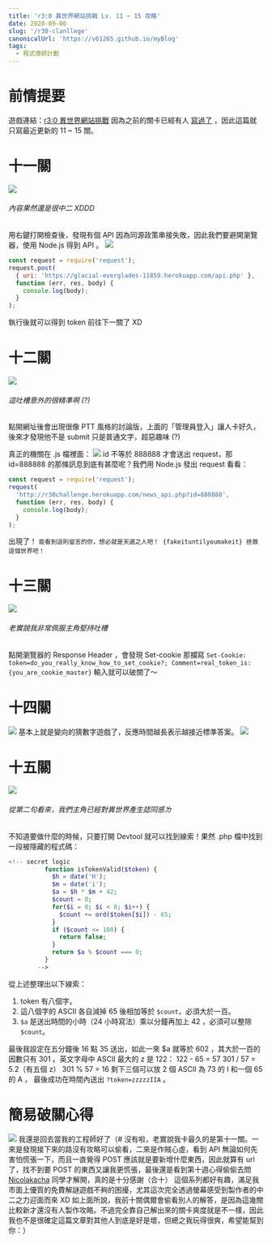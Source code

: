 ```yaml
---
title: 'r3:0 異世界網站挑戰 Lv. 11 ~ 15 攻略'
date: 2020-09-06
slug: '/r30-clanllege'
canonicalUrl: 'https://v61265.github.io/myBlog'
tags:
  - 程式導師計劃
---
```


# 前情提要

遊戲連結：[r3:0 異世界網站挑戰](https://r30challenge.herokuapp.com/)
因為之前的關卡已經有人 [寫過了](https://hsiangfeng.github.io/javascript/20190728/313613648/) ，因此這篇就只寫最近更新的 11 ~ 15 關。

# 十一關

![](https://static.coderbridge.com/img/v61265/a87d552441bf49578eb5da42d466f6b6.png)

###### 內容果然還是很中二 XDDD

用右鍵打開檢查後，發現有個 API 因為同源政策串接失敗，因此我們要避開瀏覽器，使用 Node.js 得到 API 。
![](https://static.coderbridge.com/img/v61265/485db60c57504e21b71048ad8f74ed7a.png)

```js
const request = require('request');
request.post(
  { uri: 'https://glacial-everglades-11859.herokuapp.com/api.php' },
  function (err, res, body) {
    console.log(body);
  }
);
```

執行後就可以得到 token 前往下一關了 XD

# 十二關

![](https://static.coderbridge.com/img/v61265/b26a62ac23ab4a53baa14b3002552bc9.png)

###### 這吐槽意外的很精準啊 (?)

點開網址後會出現很像 PTT 風格的討論版，上面的「管理員登入」讓人卡好久，後來才發現他不是 submit 只是普通文字，超惡趣味 (?)

真正的機關在 .js 檔裡面：
![](https://static.coderbridge.com/img/v61265/433787f94e9245baa779a50f5075e547.png)
id 不等於 888888 才會送出 request，那 id=888888 的那條訊息到底有甚麼呢？我們用 Node.js 發出 request 看看：

```js
const request = require('request');
request(
  'http://r30challenge.herokuapp.com/news_api.php?id=888888',
  function (err, res, body) {
    console.log(body);
  }
);
```

出現了！
`能看到這則留言的你，想必就是天選之人吧！ {fakeituntilyoumakeit} 拯救這個世界吧！`

# 十三關

![](https://static.coderbridge.com/img/v61265/1fa9dbd9f62740f299db3ce7f36b722c.png)

###### 老實說我非常佩服主角堅持吐槽

點開瀏覽器的 Response Header ，會發現 Set-cookie 那攔寫 `Set-Cookie: token=do_you_really_know_how_to_set_cookie?; Comment=real_token_is:{you_are_cookie_master}`
輸入就可以破關了～

# 十四關

![](https://static.coderbridge.com/img/v61265/439e3fbe38444888a27420cbef24ff82.png)
基本上就是變向的猜數字遊戲了，反應時間越長表示越接近標準答案。
![](https://static.coderbridge.com/img/v61265/fcfb8c2cc1f74e89bb4f59c80da2e8b1.png)

# 十五關

![](https://static.coderbridge.com/img/v61265/529ca75440b946fba2c2913f12985fbd.png)

###### 從第二句看來，我們主角已經對異世界產生認同感ㄌ

不知道要做什麼的時候，只要打開 Devtool 就可以找到線索！果然 .php 檔中找到一段被隱藏的程式碼：

```php
<!-- secret logic
          function isTokenValid($token) {
            $h = date('H');
            $m = date('i');
            $a = $h * $m + 42;
            $count = 0;
            for($i = 0; $i < 8; $i++) {
              $count += ord($token[$i]) - 65;
            }
            if ($count <= 100) {
              return false;
            }
            return $a % $count === 0;
          }
        -->
```

從上述整理出以下線索：

1. token 有八個字。
2. 這八個字的 ASCII 各自減掉 65 後相加等於 `$count`，必須大於一百。
3. `$a` 是送出時間的小時（24 小時寫法）乘以分鐘再加上 42 ，必須可以整除 `$count`。

最後我設定在五分鐘後 16 點 35 送出，如此一來 $a 就等於 602 ，其大於一百的因數只有 301 。英文字母中 ASCII 最大的 z 是 122：
122 - 65 = 57
301 / 57 = 5.2（有五個 z）
301 % 57 = 16
剩下三個可以放 2 個 ASCII 為 73 的 I 和一個 65 的 A ， 最後成功在時間內送出 `?token=zzzzzIIA` 。

# 簡易破關心得

![](https://static.coderbridge.com/img/v61265/45d1db85ee064f618afd88d62d13a897.png)
我還是回去當我的工程師好了（#
沒有啦，老實說我卡最久的是第十一關。一來是發現接下來的路沒有攻略可以偷看，二來是作賊心虛，看到 API 無論如何先害怕慌張一下，而且一直覺得 POST 應該就是要新增什麼東西，因此就算有 url 了，找不到要 POST 的東西又讓我更慌張，最後還是看到第十週心得偷偷去問 [Nicolakacha](https://github.com/Nicolakacha) 同學才解開，真的是十分感謝（合十）
這個系列都好有趣，滿足我市面上優質的免費解謎遊戲不夠的困擾，尤其這次完全透過螢幕感受到製作者的中二之力迎面而來 XD
如上面所說，我前十關偶爾會偷看別人的解答，是因為這幾關比較新才還沒有人製作攻略。不過完全靠自己解出來的關卡爽度就是不一樣，因此我也不是很確定這篇文章對其他人到底是好是壞，但總之我玩得很爽，希望能幫到你：）
